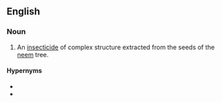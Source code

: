 ==English==

===Noun===
{{wikipedia}}
{{en-noun}}

# An [[insecticide]] of complex structure extracted from the seeds of the [[neem]] tree.

====Hypernyms====
* {{l|en|limonoid}}
* {{l|en|tetranortriterpenoid}}